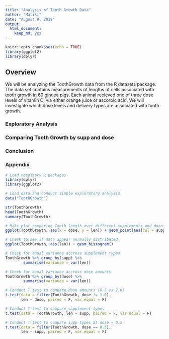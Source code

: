 ```yaml
---
title: "Analysis of Tooth Growth Data"
author: "Matiki"
date: "August 9, 2018"
output: 
  html_document: 
    keep_md: yes
---
```


```r
knitr::opts_chunk$set(echo = TRUE)
library(ggplot2)
library(dplyr)
```

## Overview
We will be analyzing the ToothGrowth data from the R datasets package. The data 
set contains measurements of lengths of cells associated with tooth growth in 60
ginuea pigs. Each animal recieved one of three dose levels of vitamin C, via 
either orange juice or ascorbic acid. We will investigate which dose levels and 
delivery types are associated with tooth growth.

### Exploratory Analysis


### Comparing Tooth Growth by supp and dose

### Conclusion

### Appendix
```r
# Load necessary R packages
library(dplyr)
library(ggplot2)

# Load data and conduct simple exploratory analysis
data("ToothGrowth")

str(ToothGrowth)
head(ToothGrowth)
summary(ToothGrowth)

# Make plot comparing Tooth length over different supplements and doses 
ggplot(ToothGrowth, aes(x = dose, y = len)) + geom_point(aes(col = supp))

# Check to see if data appear normally distributed
ggplot(ToothGrowth, aes(len)) + geom_histogram()

# Check for equal variance accross supplement types
ToothGrowth %>% group_by(supp) %>%
        summarise(variance = var(len))

# Check for eaual variance accross dose amounts
ToothGrowth %>% group_by(dose) %>%
        summarise(variance = var(len))

# Conduct T test to compare dose amounts (0.5 vs 2.0)
t.test(data = filter(ToothGrowth, dose != 1.0),
       len ~ dose, paired = F, var.equal = F)

# Conduct T test to compare supplement types
t.test(data = ToothGrowth, len ~ supp, paired = F, var.equal = F)

# Conduct T test to compare supp types at dose = 0.5
t.test(data = filter(ToothGrowth, dose == 0.5),
       len ~ supp, paired = F, var.equal = F)
```
